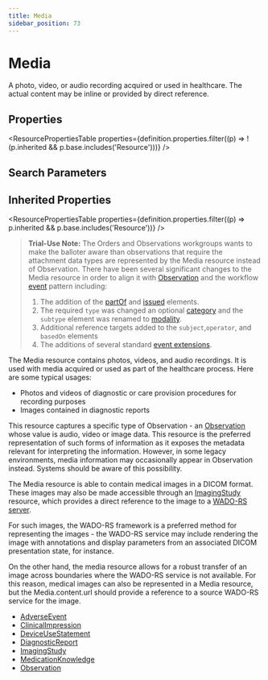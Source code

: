 ```yaml
---
title: Media
sidebar_position: 73
---
```



# Media

A photo, video, or audio recording acquired or used in healthcare. The actual content may be inline or provided by direct reference.

<Tabs queryString="section">
  <TabItem value="schema" label="Schema" default>

## Properties

<ResourcePropertiesTable
  properties={definition.properties.filter((p) => !(p.inherited && p.base.includes('Resource')))}
/>

## Search Parameters

<SearchParamsTable searchParams={definition.searchParameters} />

## Inherited Properties

<ResourcePropertiesTable properties={definition.properties.filter((p) => p.inherited && p.base.includes('Resource'))} />

  </TabItem>
<TabItem value="usage" label="Usage">
<div> <a name="scope"></a>    <a name="dstu"></a> <blockquote class="stu-note"><p><b>Trial-Use Note:</b>    The Orders and <Link to="/docs/api/fhir/resources/observation">Observations</Link> workgroups wants to make the balloter aware than observations that require the attachment data types are represented by the <Link to="/docs/api/fhir/resources/media">Media</Link> resource instead of <Link to="/docs/api/fhir/resources/observation">Observation</Link>.  There have been several significant changes to  the <Link to="/docs/api/fhir/resources/media">Media</Link> resource in order to align it with <a href="/docs/api/fhir/resources/observation">Observation</a> and the workflow <a href="https://www.hl7.org/fhir/event.html">event</a> pattern including:</p>    <ol>     <li>The addition of the <a href="https://www.hl7.org/fhir/media-definitions.html#Media.partOf">partOf</a> and <a href="https://www.hl7.org/fhir/media-definitions.html#issued">issued</a> elements.</li>     <li>The required <code>type</code> was changed an optional <a href="https://www.hl7.org/fhir/media-definitions.html#category">category</a> and the <code>subtype</code> element was renamed to  <a href="https://www.hl7.org/fhir/media-definitions.html#modality">modality</a>.</li>     <li>Additional reference targets added to the <code>subject</code>,<code>operator</code>, and <code>basedOn</code> elements</li>     <li>The additions of several standard <a href="https://www.hl7.org/fhir/media-profiles.html#extensions">event extensions</a>.</li>    </ol> </blockquote> <p> The <Link to="/docs/api/fhir/resources/media">Media</Link> resource contains photos, videos, and audio recordings. It is used with media acquired or used as part of the healthcare process. Here are some typical usages: </p> <ul>  <li>Photos and videos of diagnostic or care provision procedures for recording purposes </li>  <li>Images contained in diagnostic reports</li>  </ul> </div>
</TabItem>
<TabItem value="relationships" label="Relationships">
<div> <a name="bnr"></a>   <p> This resource captures a specific type of <Link to="/docs/api/fhir/resources/observation">Observation</Link> - an <a href="/docs/api/fhir/resources/observation">Observation</a> whose value is audio, video or image data.   This resource is the preferred representation of such forms of information as it exposes the metadata relevant for  interpreting the information.  However, in some legacy environments, media information may occasionally appear in  <Link to="/docs/api/fhir/resources/observation">Observation</Link> instead.  Systems should be aware of this possibility. </p> <p> The <Link to="/docs/api/fhir/resources/media">Media</Link> resource is able to contain medical images in a DICOM format. These images may also be made accessible  through an <a href="/docs/api/fhir/resources/imagingstudy">ImagingStudy</a> resource, which provides a direct reference to the image to a <a href="https://www.hl7.org/fhir/ftp://medical.nema.org/medical/dicom/final/sup161_ft.pdf">WADO-RS server</a>. </p> <p> For such images, the WADO-RS framework is a preferred method for representing the images - the WADO-RS service may include rendering the image with annotations and display parameters from an associated DICOM  presentation state, for instance.  </p> <p> On the other hand, the media resource allows for a robust transfer of an image across boundaries where the WADO-RS service is not available. For this reason, medical images can also be represented in  a <Link to="/docs/api/fhir/resources/media">Media</Link> resource, but the <Link to="/docs/api/fhir/resources/media">Media</Link>.content.url should provide a reference to a source WADO-RS service  for the image. </p> </div>
</TabItem>

<TabItem value="referencedBy" label="Referenced By">
<ul><li><a href="/docs/api/fhir/resources/adverseevent">AdverseEvent</a></li>
<li><a href="/docs/api/fhir/resources/clinicalimpression">ClinicalImpression</a></li>
<li><a href="/docs/api/fhir/resources/deviceusestatement">DeviceUseStatement</a></li>
<li><a href="/docs/api/fhir/resources/diagnosticreport">DiagnosticReport</a></li>
<li><a href="/docs/api/fhir/resources/imagingstudy">ImagingStudy</a></li>
<li><a href="/docs/api/fhir/resources/medicationknowledge">MedicationKnowledge</a></li>
<li><a href="/docs/api/fhir/resources/observation">Observation</a></li></ul>
</TabItem>
</Tabs>
